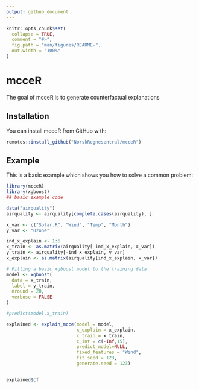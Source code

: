 ```yaml
---
output: github_document
---
```


<!-- README.md is generated from README.Rmd. Please edit that file -->

```r
knitr::opts_chunk$set(
  collapse = TRUE,
  comment = "#>",
  fig.path = "man/figures/README-",
  out.width = "100%"
)
```

# mcceR

<!-- badges: start -->
<!-- badges: end -->

The goal of mcceR is to generate counterfactual explanations 

## Installation

You can install mcceR from GitHub with:

``` r
remotes::install_github("NorskRegnesentral/mcceR")
```

## Example

This is a basic example which shows you how to solve a common problem:

```r
library(mcceR)
library(xgboost)
## basic example code

data("airquality")
airquality <- airquality[complete.cases(airquality), ]

x_var <- c("Solar.R", "Wind", "Temp", "Month")
y_var <- "Ozone"

ind_x_explain <- 1:6
x_train <- as.matrix(airquality[-ind_x_explain, x_var])
y_train <- airquality[-ind_x_explain, y_var]
x_explain <- as.matrix(airquality[ind_x_explain, x_var])

# Fitting a basic xgboost model to the training data
model <- xgboost(
  data = x_train,
  label = y_train,
  nround = 20,
  verbose = FALSE
)

#predict(model,x_train) 

explained <- explain_mcce(model = model,
                          x_explain = x_explain,
                          x_train = x_train,
                          c_int = c(-Inf,15),
                          predict_model=NULL,
                          fixed_features = "Wind",
                          fit.seed = 123,
                          generate.seed = 123)


explained$cf
```
